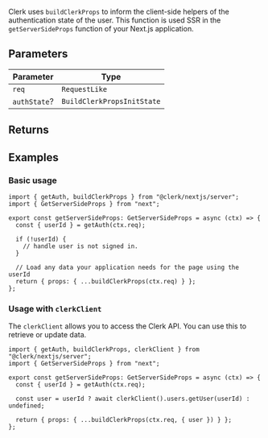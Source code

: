 Clerk uses `buildClerkProps` to inform the client-side helpers of the authentication state of the user. This function is used SSR in the `getServerSideProps` function of your Next.js application.

## Parameters

| Parameter    | Type                       |
| ------------ | -------------------------- |
| `req`        | `RequestLike`              |
| `authState`? | `BuildClerkPropsInitState` |

## Returns

## Examples

### Basic usage

```tsx {{ filename: 'pages/myServerSidePage.tsx' }}
import { getAuth, buildClerkProps } from "@clerk/nextjs/server";
import { GetServerSideProps } from "next";

export const getServerSideProps: GetServerSideProps = async (ctx) => {
  const { userId } = getAuth(ctx.req);

  if (!userId) {
    // handle user is not signed in.
  }

  // Load any data your application needs for the page using the userId
  return { props: { ...buildClerkProps(ctx.req) } };
};
```

### Usage with `clerkClient`

The `clerkClient` allows you to access the Clerk API. You can use this to retrieve or update data.

```tsx {{ filename: 'pages/api/example.ts' }}
import { getAuth, buildClerkProps, clerkClient } from "@clerk/nextjs/server";
import { GetServerSideProps } from "next";

export const getServerSideProps: GetServerSideProps = async (ctx) => {
  const { userId } = getAuth(ctx.req);

  const user = userId ? await clerkClient().users.getUser(userId) : undefined;

  return { props: { ...buildClerkProps(ctx.req, { user }) } };
};
```
